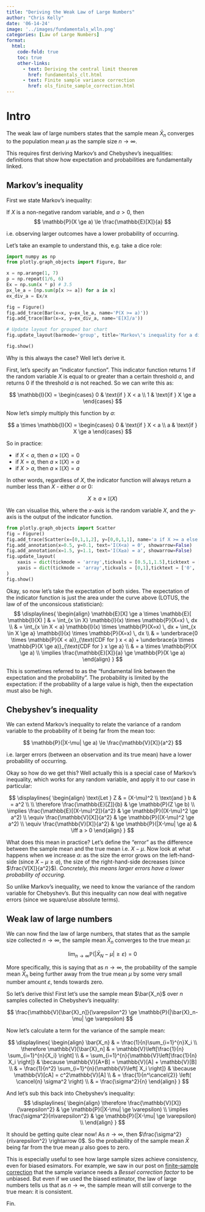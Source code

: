 ```yaml
---
title: "Deriving the Weak Law of Large Numbers"
author: "Chris Kelly"
date: '06-14-24'
image: '../images/fundamentals_wlln.png'
categories: [Law of Large Numbers]
format:
  html:
    code-fold: true
    toc: true
    other-links:
      - text: Deriving the central limit theorem
        href: fundamentals_clt.html
      - text: Finite sample variance correction
        href: ols_finite_sample_correction.html
---
```


# Intro

The weak law of large numbers states that the sample mean $\bar{X}_n$ converges to the population mean $\mu$ as the sample size $n \rightarrow \infty$.

This requires first deriving Markov's and Chebyshev's inequalities: definitions that show how expectation and probabilities are fundamentally linked.

## Markov's inequality

First we state Markov's inequality:

:::{.callout-tip title="Markov's inequality"}
If $X$ is a non-negative random variable, and $a > 0$, then
$$
\mathbb{P}(X \ge a) \le \frac{\mathbb{E}[X]}{a}
$$

i.e. observing larger outcomes have a lower probability of occurring.
:::

Let's take an example to understand this, e.g. take a dice role:

```python
import numpy as np
from plotly.graph_objects import Figure, Bar

x = np.arange(1, 7)
p = np.repeat(1/6, 6)
Ex = np.sum(x * p) # 3.5
px_le_a = [np.sum(p[x >= a]) for a in x]
ex_div_a = Ex/x

fig = Figure()
fig.add_trace(Bar(x=x, y=px_le_a, name='P(X >= a)'))
fig.add_trace(Bar(x=x, y=ex_div_a, name='E[X]/a'))

# Update layout for grouped bar chart
fig.update_layout(barmode='group', title='Markov\'s inequality for a dice role', xaxis_title='a (Dice roll)', legend=dict(x=0.67,y=0.95))

fig.show()
```

Why is this always the case? Well let's derive it.

First, let's specify an "indicator function". This indicator function returns $1$ if the random variable $X$ is equal to or greater than a certain threshold $a$, and returns $0$ if the threshold $a$ is not reached. So we can write this as:

$$
\mathbb{I}(X) = 
\begin{cases} 
0 & \text{if } X < a \\ 
1 & \text{if } X \ge a 
\end{cases}
$$

Now let's simply multiply this function by $a$:

$$
a \times \mathbb{I}(X) = 
\begin{cases} 
0 & \text{if } X < a \\ 
a & \text{if } X \ge a 
\end{cases}
$$

So in practice:

* if $X < a$, then $a \times \mathbb{I}(X) = 0$
* if $X = a$, then $a \times \mathbb{I}(X) = a$
* if $X > a$, then $a \times \mathbb{I}(X) = a$

In other words, regardless of $X$, the indicator function will always return a number less than $X$ - either $a$ or $0$:

$$
X \ge a \times \mathbb{I}(X)
$$

We can visualise this, where the $x$-axis is the random variable $X$, and the $y$-axis is the output of the indicator function. 

```python
from plotly.graph_objects import Scatter
fig = Figure()
fig.add_trace(Scatter(x=[0,1,1,2], y=[0,0,1,1], name='a if X >= a else 0', mode='lines', line=dict(width=2)))
fig.add_annotation(x=0.5, y=0.1, text='I(X<a) = 0', showarrow=False)
fig.add_annotation(x=1.5, y=1.1, text='I(X≥a) = a', showarrow=False)
fig.update_layout(
    xaxis = dict(tickmode = 'array',tickvals = [0.5,1,1.5],ticktext = ['X<a', 'X=a', 'X>a']),
    yaxis = dict(tickmode = 'array',tickvals = [0,1],ticktext = ['0', 'a'], range=[-0.1,1.2]),
)
fig.show()
```

Okay, so now let's take the expectation of both sides. The expectation of the indicator function is just the area under the curve above (LOTUS, the law of of the unconsicous statistician):
$$
\displaylines{
\begin{align}
\mathbb{E}[X]
\ge a \times \mathbb{E}[ \mathbb{I}(X) ] 
& = \int_{x \in X} \mathbb{I}(x) \times \mathbb{P}(X=x) \, dx 
\\
& = \int_{x \in X < a} \mathbb{I}(x) \times \mathbb{P}(X=x) \, dx +
    \int_{x \in X \ge a} \mathbb{I}(x) \times \mathbb{P}(X=x) \, dx
\\
& = \underbrace{0 \times \mathbb{P}(X < a)}_{\text{CDF for } x < a} + 
    \underbrace{a \times \mathbb{P}(X \ge a)}_{\text{CDF for } x \ge a}
\\
& = a \times \mathbb{P}(X \ge a)
\\
\implies \frac{\mathbb{E}[X]}{a} \ge \mathbb{P}(X \ge a)
\end{align}
}
$$

This is sometimes referred to as the "fundamental link between the expectation and the probability". The probability is limited by the expectation: if the probability of a large value is high, then the expectation must also be high.

## Chebyshev's inequality

We can extend Markov's inequality to relate the variance of a random variable to the probability of it being far from the mean too:

:::{.callout-tip title="Chebyshev's inequality"}
$$
\mathbb{P}(|X-\mu| \ge a) \le \frac{\mathbb{V}[X]}{a^2} 
$$

i.e. larger errors (between an observation and its true mean) have a lower probability of occurring.
:::

Okay so how do we get this? Well actually this is a special case of Markov's inequality, which works for any random variable, and apply it to our case in particular:

$$
\displaylines{
\begin{align}
\text{Let } Z & = (X-\mu)^2 \\
\text{and } b & = a^2 \\
\\
\therefore \frac{\mathbb{E}[Z]}{b} & \ge \mathbb{P}(Z \ge b) \\
\implies \frac{\mathbb{E}[(X-\mu)^2]}{a^2} & \ge \mathbb{P}((X-\mu)^2 \ge a^2) \\
\equiv \frac{\mathbb{V}[X]}{a^2} & \ge \mathbb{P}((X-\mu)^2 \ge a^2) 
\\
\equiv \frac{\mathbb{V}[X]}{a^2} & \ge \mathbb{P}(|X-\mu| \ge a)
& \iff a > 0
\end{align}
}
$$

What does this mean in practice? Let's define the "error" as the difference between the sample mean and the true mean i.e. $X-\mu$. Now look at what happens when we increase $a$: as the size the error grows on the left-hand-side (since $X-\mu \ge a$), the size of the right-hand-side decreases (since $\frac{V[X]}{a^2}$). *Concretely, this means larger errors have a lower probability of occuring.*

So unlike Markov's inequality, we need to know the variance of the random variable for Chebyshev's. But this inequality can now deal with negative errors (since we square/use absolute terms).

## Weak law of large numbers

We can now find the law of large numbers, that states that as the sample size collected $n \rightarrow \infty$, the sample mean $\bar{X}_n$ converges to the true mean $\mu$:

:::{.callout-tip title="Weak law of large numbers"}
$$
\lim_{n \rightarrow \infty} \mathbb{P}(|\bar{X}_N - \mu| \ge \varepsilon) = 0
$$
::: 

More specifically, this is saying that as $n \rightarrow \infty$, the probability of the sample mean $\bar{X}_n$ being further away from the true mean $\mu$ by some very small number amount $\varepsilon$, tends towards zero.

So let's derive this! First let's use the sample mean $\bar{X_n}$ over $n$ samples collected in Chebyshev's inequality:

$$
\frac{\mathbb{V}[\bar{X}_n]}{\varepsilon^2} \ge \mathbb{P}(|\bar{X}_n-\mu| \ge \varepsilon)
$$

Now let's calculate a term for the variance of the sample mean:

$$
\displaylines{
\begin{align}
\bar{X_n} & = \frac{1}{n}\sum_{i=1}^{n}X_i \\
\therefore \mathbb{V}[\bar{X}_n] 
& = \mathbb{V}\left[\frac{1}{n} \sum_{i=1}^{n}{X_i} \right] \\
& = \sum_{i=1}^{n}{\mathbb{V}\left[\frac{1}{n} X_i \right]} 
& \because \mathbb{V}[A+B] = \mathbb{V}[A] + \mathbb{V}[B] \\
& = \frac{1}{n^2} \sum_{i=1}^{n}{\mathbb{V}\left[ X_i \right]}
& \because \mathbb{V}[cA] = c^2\mathbb{V}[A] \\
& = \frac{1}{n^\cancel{2}} \left( \cancel{n} \sigma^2 \right) \\
& = \frac{\sigma^2}{n}
\end{align}
}
$$

And let's sub this back into Chebyshev's inequality:
$$
\displaylines{
\begin{align}
\therefore \frac{\mathbb{V}[X]}{\varepsilon^2} & \ge \mathbb{P}(|X-\mu| \ge \varepsilon) \\
\implies \frac{\sigma^2}{n\varepsilon^2} & \ge \mathbb{P}(|X-\mu| \ge \varepsilon)
\\
\end{align}
}
$$

It should be getting quite clear now! As $n \rightarrow \infty$, then $\frac{\sigma^2}{n\varepsilon^2} \rightarrow 0$. So the probability of the sample mean $\bar{X}$ being far from the true mean $\mu$ also goes to zero.

This is especially useful to see how large sample sizes achieve consistency, even for biased esimators. For example, we saw in our post on [finite-sample correction](ols_finite_sample_correction.html) that the sample variance needs a *Bessel correction factor* to be unbiased. But even if we used the biased estimator, the law of large numbers tells us that as $n \rightarrow \infty$, the sample mean will still converge to the true mean: it is consistent.

Fin.